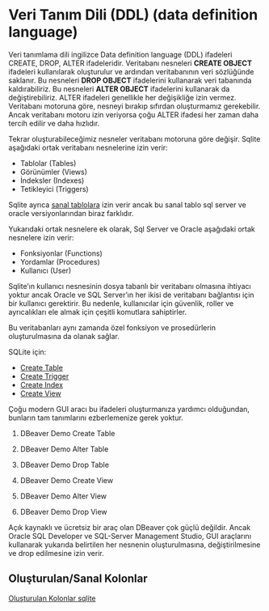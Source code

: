 # Veri Tanım Dili (DDL) (data definition language)

Veri tanımlama dili ingilizce Data definition language (DDL) ifadeleri CREATE, DROP, ALTER ifadeleridir.
Veritabanı nesneleri **CREATE OBJECT** ifadeleri kullanılarak oluşturulur ve ardından veritabanının veri sözlüğünde saklanır.
Bu nesneleri **DROP OBJECT** ifadelerini kullanarak veri tabanında kaldırabiliriz.
Bu nesneleri **ALTER OBJECT** ifadelerini kullanarak da değiştirebiliriz.
ALTER ifadeleri genellikle her değişikliğe izin vermez.
Veritabanı motoruna göre, nesneyi bırakıp sıfırdan oluşturmamız gerekebilir.
Ancak veritabanı motoru izin veriyorsa çoğu ALTER ifadesi her zaman daha tercih edilir ve daha hızlıdır.


Tekrar oluşturabileceğimiz nesneler veritabanı motoruna göre değişir.
Sqlite aşağıdaki ortak veritabanı nesnelerine izin verir:

- Tablolar (Tables)
- Görünümler (Views)
- İndeksler (Indexes)
- Tetikleyici (Triggers)

Sqlite ayrıca [sanal tablolara](sql-virtual-tables-en.qmd) izin verir ancak bu sanal tablo sql server ve oracle versiyonlarından biraz farklıdır.


Yukarıdaki ortak nesnelere ek olarak, Sql Server ve Oracle aşağıdaki ortak nesnelere izin verir:

- Fonksiyonlar (Functions)
- Yordamlar (Procedures)
- Kullanıcı (User)
 

Sqlite'ın kullanıcı nesnesinin dosya tabanlı bir veritabanı olmasına ihtiyacı yoktur ancak Oracle ve SQL Server'ın her ikisi de veritabanı bağlantısı için bir kullanıcı gerektirir.
Bu nedenle, kullanıcılar için güvenlik, roller ve ayrıcalıkları ele almak için çeşitli komutlara sahiptirler.


Bu veritabanları aynı zamanda özel fonksiyon ve prosedürlerin oluşturulmasına da olanak sağlar.


SQLite için:

- [Create Table](https://www.sqlite.org/lang_createtable.html)
- [Create Trigger](https://www.sqlite.org/lang_createtrigger.html)
- [Create Index](https://www.sqlite.org/lang_createindex.html)
- [Create View](https://www.sqlite.org/lang_createview.html)

Çoğu modern GUI aracı bu ifadeleri oluşturmanıza yardımcı olduğundan, bunların tam tanımlarını ezberlemenize gerek yoktur.

1. DBeaver Demo Create Table
2. DBeaver Demo Alter Table
3. DBeaver Demo Drop Table

1. DBeaver Demo Create View
2. DBeaver Demo Alter View
3. DBeaver Demo Drop View


Açık kaynaklı ve ücretsiz bir araç olan DBeaver çok güçlü değildir.
Ancak Oracle SQL Developer ve SQL-Server Management Studio, GUI araçlarını kullanarak yukarıda belirtilen her nesnenin oluşturulmasına, değiştirilmesine ve drop edilmesine izin verir.



## Oluşturulan/Sanal Kolonlar

[Oluşturulan Kolonlar sqlite](https://www.sqlite.org/gencol.html)
